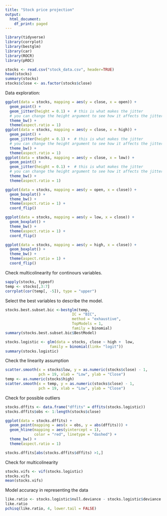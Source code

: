 ```yaml
---
title: "Stock price projection"
output:
  html_document:
    df_print: paged
---
```



```r
library(tidyverse)
library(corrplot)
library(bestglm)
library(car)
library(ROCR)
library(pROC)
```

```r
stocks <- read.csv("stock_data.csv", header=TRUE)
head(stocks)
summary(stocks)
stocks$close <- as.factor(stocks$close)
```


Data exploration:
```r
ggplot(data = stocks, mapping = aes(y = close, x = open)) +
  geom_point() +
  geom_jitter(height = 0.1) +  # this is what makes the jitter
  # you can change the height argument to see how it affects the jittering
  theme_bw() +
  theme(aspect.ratio = 1)
ggplot(data = stocks, mapping = aes(y = close, x = high)) +
  geom_point() +
  geom_jitter(height = 0.1) +  # this is what makes the jitter
  # you can change the height argument to see how it affects the jittering
  theme_bw() +
  theme(aspect.ratio = 1)
ggplot(data = stocks, mapping = aes(y = close, x = low)) +
  geom_point() +
  geom_jitter(height = 0.1) +  # this is what makes the jitter
  # you can change the height argument to see how it affects the jittering
  theme_bw() +
  theme(aspect.ratio = 1)

```


```r


ggplot(data = stocks, mapping = aes(y = open, x = close)) +
  geom_boxplot() +
  theme_bw() + 
  theme(aspect.ratio = 1) +
  coord_flip()

ggplot(data = stocks, mapping = aes(y = low, x = close)) +
  geom_boxplot() +
  theme_bw() + 
  theme(aspect.ratio = 1) +
  coord_flip()

ggplot(data = stocks, mapping = aes(y = high, x = close)) +
  geom_boxplot() +
  theme_bw() + 
  theme(aspect.ratio = 1) +
  coord_flip()
```
Check multicolinearity for continours variables.
```r
sapply(stocks, typeof)
temp <- stocks[,3:7]
corrplot(cor(temp[, -5]), type = "upper")
```
Select the best variables to describe the model.
```r
stocks.best.subset.bic <-bestglm(temp, 
                              IC = "BIC", 
                              method = "exhaustive", 
                              TopModels = 1, 
                              family = binomial)
summary(stocks.best.subset.bic$BestModel)
```
```r
stocks.logistic <- glm(data = stocks, close ~ high +  low,
                    family = binomial(link= "logit")) 
summary(stocks.logistic)
```
Check the linearity assumption
```r

scatter.smooth(x = stocks$low, y = as.numeric(stocks$close) - 1, 
               pch = 19, xlab = "Low", ylab = "Close")
temp <- as.numeric(stocks$high)
scatter.smooth(x = temp, y = as.numeric(stocks$close) - 1, 
               pch = 19, xlab = "Low", ylab = "Close")
```

Check for possible outliers
```r
stocks.dffits <- data.frame("dffits" = dffits(stocks.logistic))
stocks.dffits$obs <- 1:length(stocks$close)

ggplot(data = stocks.dffits) + 
  geom_point(mapping = aes(x = obs, y = abs(dffits))) + 
  geom_hline(mapping = aes(yintercept = 1), 
             color = "red", linetype = "dashed") +
  theme_bw() +
  theme(aspect.ratio = 1)

stocks.dffits[abs(stocks.dffits$dffits) >1,]
```

Check for multicolinearity
```r
stocks.vifs <- vif(stocks.logistic)
stocks.vifs
mean(stocks.vifs)
```

Model accuracy in representing the data
```r
like.ratio <- stocks.logistic$null.deviance - stocks.logistic$deviance
like.ratio
pchisq(like.ratio, 4, lower.tail = FALSE)
```




